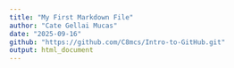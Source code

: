 ```yaml
---
title: "My First Markdown File"
author: "Cate Gellai Mucas"
date: "2025-09-16"
github: "https://github.com/C8mcs/Intro-to-GitHub.git"
output: html_document
---
```

